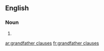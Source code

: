 ==English==

===Noun===
{{head|en|plural}}

# {{plural of|grandfather clause|lang=en}}

[[ar:grandfather clauses]]
[[fr:grandfather clauses]]